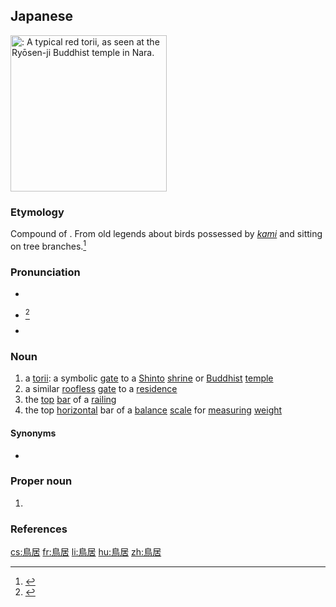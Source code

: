 ==Japanese==
{{wikipedia|lang=ja}}
{{ja-kanjitab|とり|い|yomi=kun}}
[[File:Ryosenji_Nara_Japan41n.jpg|thumb|250px|{{lang|ja|鳥居}}: A typical red ''torii'', as seen at the [[w:Ryōsen-ji_(Nara)|Ryōsen-ji]] Buddhist temple in Nara.]]
{{wikipedia|Torii}}

===Etymology===
Compound of {{compound|lang=ja|sort=とりい|鳥|tr1=tori|t1=bird|居|tr2=i|t2=[[sitting]]; a [[seat]]}}. From old legends about birds possessed by ''[[kami]]'' and sitting on tree branches.<ref name="KDJ">{{R:Kokugo Dai Jiten}}</ref>

===Pronunciation===
* {{l|ja|sc=Latn|訓読み|Kun'yomi}}
* {{ja-accent-common|h|と|りい}}<ref name="NHK">{{R:NHK Hatsuon}}</ref>
* {{IPA|lang=ja|[to̞ɾiː]}}

===Noun===
{{ja-noun|とり.い|hhira=とりゐ}}

# a [[torii]]: a symbolic [[gate]] to a [[Shinto]] [[shrine]] or [[Buddhist]] [[temple]]
# a similar [[roofless]] [[gate]] to a [[residence]]
# the [[top]] [[bar]] of a [[railing]]
# the top [[horizontal]] bar of a [[balance]] [[scale]] for [[measure|measuring]] [[weight]]

====Synonyms====
* {{sense|shrine gate}} {{ja-l|華表|かひょう|kahyō}}

===Proper noun===
{{ja-pos|とり.い|proper|hhira=とりゐ}}

# {{surname|lang=ja|sort=とりい}}

===References===
<references/>

[[cs:鳥居]]
[[fr:鳥居]]
[[li:鳥居]]
[[hu:鳥居]]
[[zh:鳥居]]